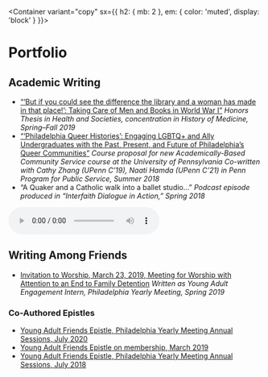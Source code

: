 
<Meta title="Portfolio" />

<Container
  variant="copy"
  sx={{
    h2: { mb: 2 },
    em: { color: 'muted', display: 'block' }
  }}>

# Portfolio

## Academic Writing
- [“‘But if you could see the difference the library and a woman has made in that place!’: Taking Care of Men and Books in World War I”](/thesis.pdf)
  *Honors Thesis in Health and Societies, concentration in History of Medicine, Spring–Fall 2019*
- [“‘Philadelphia Queer Histories’: Engaging LGBTQ+ and Ally Undergraduates with the Past, Present, and Future of Philadelphia’s Queer Communities”](/lgbtq.pdf)
  *Course proposal for new Academically-Based Community Service course at the University of Pennsylvania*
  *Co-written with Cathy Zhang (UPenn C’19), Naati Hamda (UPenn C’21) in Penn Program for Public Service, Summer 2018*
- “A Quaker and a Catholic walk into a ballet studio…”
  *Podcast episode produced in “Interfaith Dialogue in Action,” Spring 2018*

<audio controls preload="auto">
  <source src="/interfaithpodcast.mp3" type="audio/mpeg" />
  Your browser does not support this audio :(
</audio>

## Writing Among Friends

- [Invitation to Worship, March 23, 2019, Meeting for Worship with Attention to an End to Family Detention](/berksworship.pdf)
  *Written as Young Adult Engagement Intern, Philadelphia Yearly Meeting, Spring 2019*

### Co-Authored Epistles
- [Young Adult Friends Epistle, Philadelphia Yearly Meeting Annual Sessions, July 2020](https://www.pym.org/yafepistle20/)
- [Young Adult Friends Epistle on membership, March 2019](https://www.pym.org/epistleonmembership/)
- [Young Adult Friends Epistle, Philadelphia Yearly Meeting Annual Sessions, July 2018](https://www.pym.org/2018-young-adult-friends-epistle/)

</Container>
